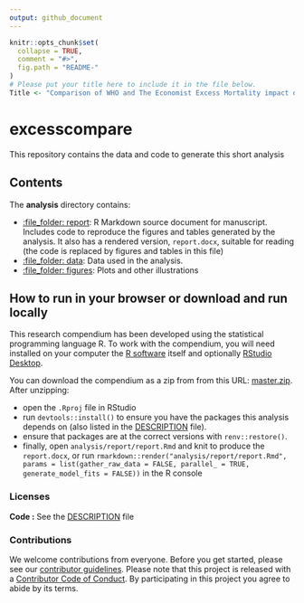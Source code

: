 ```yaml
---
output: github_document
---
```


<!-- README.md is generated from README.Rmd. Please edit that file -->

```r
knitr::opts_chunk$set(
  collapse = TRUE,
  comment = "#>",
  fig.path = "README-"
)
# Please put your title here to include it in the file below.
Title <- "Comparison of WHO and The Economist Excess Mortality impact on vaccine deaths averted"
```

# excesscompare

This repository contains the data and code to generate this short analysis

## Contents

The **analysis** directory contains:

  - [:file\_folder: report](/analysis/report): R Markdown source document
    for manuscript. Includes code to reproduce the figures and tables
    generated by the analysis. It also has a rendered version,
    `report.docx`, suitable for reading (the code is replaced by figures
    and tables in this file)
  - [:file\_folder: data](/analysis/data): Data used in the analysis.
  - [:file\_folder: figures](/analysis/figures): Plots and other
    illustrations

## How to run in your browser or download and run locally

This research compendium has been developed using the statistical programming
language R. To work with the compendium, you will need
installed on your computer the [R software](https://cloud.r-project.org/)
itself and optionally [RStudio Desktop](https://rstudio.com/products/rstudio/download/).

You can download the compendium as a zip from from this URL:
[master.zip](/archive/master.zip). After unzipping:

* open the `.Rproj` file in RStudio
* run `devtools::install()` to ensure you have the packages this analysis depends on (also listed in the
[DESCRIPTION](/DESCRIPTION) file).
* ensure that packages are at the correct versions with `renv::restore()`.
* finally, open `analysis/report/report.Rmd` and knit to produce the `report.docx`, or run `rmarkdown::render("analysis/report/report.Rmd", params = list(gather_raw_data = FALSE, parallel_ = TRUE, generate_model_fits = FALSE))` in the R console

### Licenses

**Code :** See the [DESCRIPTION](DESCRIPTION) file

### Contributions

We welcome contributions from everyone. Before you get started, please see our [contributor guidelines](CONTRIBUTING.md). Please note that this project is released with a [Contributor Code of Conduct](CONDUCT.md). By participating in this project you agree to abide by its terms.


